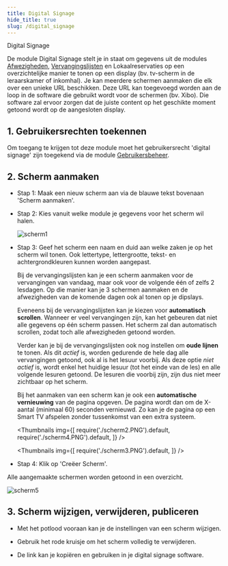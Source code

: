 ```yaml
---
title: Digital Signage
hide_title: true
slug: /digital_signage
---
```


<ImageTitle img="digitalsignage.png">Digital Signage</ImageTitle>

De module Digital Signage stelt je in staat om gegevens uit de modules [Afwezigheden](/afwezigheden), [Vervangingslijsten](/vervangingslijsten) en Lokaalreservaties op een overzichtelijke manier te tonen op een display (bv. tv-scherm in de leraarskamer of inkomhal). Je kan meerdere schermen aanmaken die elk over een unieke URL beschikken. Deze URL kan toegevoegd worden aan de loop in de software die gebruikt wordt voor de schermen (bv. Xibo). Die software zal ervoor zorgen dat de juiste content op het geschikte moment getoond wordt op de aangesloten display.

## 1. Gebruikersrechten toekennen

Om toegang te krijgen tot deze module moet het gebruikersrecht 'digital signage' zijn toegekend via de module [Gebruikersbeheer](/gebruikersbeheer). 

## 2. Scherm aanmaken

- Stap 1: Maak een nieuw scherm aan via de blauwe tekst bovenaan 'Scherm aanmaken'.
- Stap 2: Kies vanuit welke module je gegevens voor het scherm wil halen.  

    ![scherm1](./scherm1.PNG)

- Stap 3: Geef het scherm een naam en duid aan welke zaken je op het scherm wil tonen. Ook lettertype, lettergrootte, tekst- en achtergrondkleuren kunnen worden aangepast. 

    Bij de vervangingslijsten kan je een scherm aanmaken voor de vervangingen van vandaag, maar ook voor de volgende één of zelfs 2 lesdagen. Op die manier kan je 3 schermen aanmaken en de afwezigheden van de komende dagen ook al tonen op je dipslays. 

    Eveneens bij de vervangingslijsten kan je kiezen voor **automatisch scrollen**. Wanneer er veel vervangingen zijn, kan het gebeuren dat niet alle gegevens op één scherm passen. Het scherm zal dan automatisch scrollen, zodat toch alle afwezigheden getoond worden. 

    Verder kan je bij de vervangingslijsten ook nog instellen om **oude lijnen** te tonen. Als dit *actief* is, worden gedurende de hele dag alle vervangingen getoond, ook al is het lesuur voorbij. Als deze optie *niet actief* is, wordt enkel het huidige lesuur (tot het einde van de les) en alle volgende lesuren getoond. De lesuren die voorbij zijn, zijn dus niet meer zichtbaar op het scherm. 

    Bij het aanmaken van een scherm kan je ook een **automatische vernieuwing** van de pagina opgeven. De pagina wordt dan om de X-aantal (minimaal 60) seconden vernieuwd. Zo kan je de pagina op een Smart TV afspelen zonder tussenkomst van een extra systeem.

    <Thumbnails img={[
    require('./scherm2.PNG').default,
    require('./scherm4.PNG').default,
    ]} />

    <Thumbnails img={[
    require('./scherm3.PNG').default,
    ]} />

- Stap 4: Klik op 'Creëer Scherm'.

Alle aangemaakte schermen worden getoond in een overzicht.

![scherm5](./scherm5.PNG)

## 3. Scherm wijzigen, verwijderen, publiceren

- Met het potlood <LegacyAction img="edit.png"/> vooraan kan je de instellingen van een scherm wijzigen.

- Gebruik het rode kruisje <LegacyAction img="remove.png"/> om het scherm volledig te verwijderen.

- De link kan je kopiëren en gebruiken in je digital signage software.
